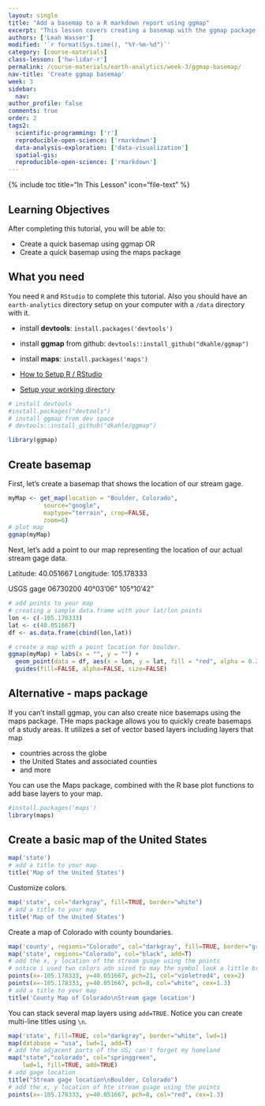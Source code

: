 ```yaml
---
layout: single
title: "Add a basemap to a R markdown report using ggmap"
excerpt: "This lesson covers creating a basemap with the ggmap package in R. As a backup it also covers the map package given some ongoing bugs with ggmap!"
authors: ['Leah Wasser']
modified: '`r format(Sys.time(), "%Y-%m-%d")`'
category: [course-materials]
class-lesson: ['hw-lidar-r']
permalink: /course-materials/earth-analytics/week-3/ggmap-basemap/
nav-title: 'Create ggmap basemap'
week: 3
sidebar:
  nav:
author_profile: false
comments: true
order: 2
tags2:
  scientific-programming: ['r']
  reproducible-open-science: ['rmarkdown']
  data-analysis-exploration: ['data-visualization']
  spatial-gis:
  reproducible-open-science: ['rmarkdown']
---
```


{% include toc title="In This Lesson" icon="file-text" %}


<div class='notice--success' markdown="1">

## <i class="fa fa-graduation-cap" aria-hidden="true"></i> Learning Objectives

After completing this tutorial, you will be able to:

* Create a quick basemap using ggmap OR
* Create a quick basemap using the maps package

## <i class="fa fa-check-square-o fa-2" aria-hidden="true"></i> What you need

You need `R` and `RStudio` to complete this tutorial. Also you should have
an `earth-analytics` directory setup on your computer with a `/data`
directory with it.

* install **devtools**: `install.packages('devtools')`
* install **ggmap** from github: `devtools::install_github("dkahle/ggmap")`
* install **maps**: `install.packages('maps')`

* [How to Setup R / RStudio](/course-materials/earth-analytics/week-1/setup-r-rstudio/)
* [Setup your working directory](/course-materials/earth-analytics/week-1/setup-working-directory/)

</div>


```r
# install devtools
#install.packages("devtools")
# install ggmap from dev space
# devtools::install_github("dkahle/ggmap")

library(ggmap)
```

## Create basemap

First, let's create a basemap that shows the location of our stream gage.


```r
myMap <- get_map(location = "Boulder, Colorado",
          source="google",
          maptype="terrain", crop=FALSE,
          zoom=6)
# plot map
ggmap(myMap)

```

Next, let's add a point to our map representing the location of our actual stream
gage data.

Latitude: 40.051667
Longitude: 105.178333

USGS gage 06730200
40°03'06"	105°10'42"

```r
# add points to your map
# creating a sample data.frame with your lat/lon points
lon <- c(-105.178333)
lat <- c(40.051667)
df <- as.data.frame(cbind(lon,lat))

# create a map with a point location for boulder.
ggmap(myMap) + labs(x = "", y = "") +
  geom_point(data = df, aes(x = lon, y = lat, fill = "red", alpha = 0.2), size = 5, shape = 19) +
  guides(fill=FALSE, alpha=FALSE, size=FALSE)


```

## Alternative - maps package

If you can't install ggmap, you can also create nice basemaps using the maps
package. THe maps package allows you to quickly create basemaps of a study areas.
It utilizes a set of vector based layers including layers that map

* countries across the globe
* the United States and associated counties
* and more

You can use the Maps package, combined with the R base plot functions to add
base layers to your map.

```r

#install.packages('maps')
library(maps)
```

## Create a basic map of the United States

```r
map('state')
# add a title to your map
title('Map of the United States')
```

Customize colors.
```r
map('state', col="darkgray", fill=TRUE, border="white")
# add a title to your map
title('Map of the United States')
```

Create a map of Colorado with county boundaries.

```r
map('county', regions="Colorado", col="darkgray", fill=TRUE, border="grey80")
map('state', regions="Colorado", col="black", add=T)
# add the x, y location of the stream guage using the points
# notice i used two colors adn sized to may the symbol look a little brighter
points(x=-105.178333, y=40.051667, pch=21, col="violetred4", cex=2)
points(x=-105.178333, y=40.051667, pch=8, col="white", cex=1.3)
# add a title to your map
title('County Map of Colorado\nStream gage location')
```

You can stack several map layers using `add=TRUE`. Notice you can create multi-line
titles using `\n`.

```r

map('state', fill=TRUE, col="darkgray", border="white", lwd=1)
map(database = "usa", lwd=1, add=T)
# add the adjacent parts of the US; can't forget my homeland
map("state","colorado", col="springgreen",
    lwd=1, fill=TRUE, add=TRUE)
# add gage location
title("Stream gage location\nBoulder, Colorado")
# add the x, y location of hte stream guage using the points
points(x=-105.178333, y=40.051667, pch=8, col="red", cex=1.3)
```
